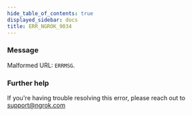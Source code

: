 ```yaml
---
hide_table_of_contents: true
displayed_sidebar: docs
title: ERR_NGROK_9034
---
```


### Message

Malformed URL: `ERRMSG`.

### Further help

If you're having trouble resolving this error, please reach out to [support@ngrok.com](mailto:support@ngrok.com?subject=Help%20with%20ERR_NGROK_9034)
